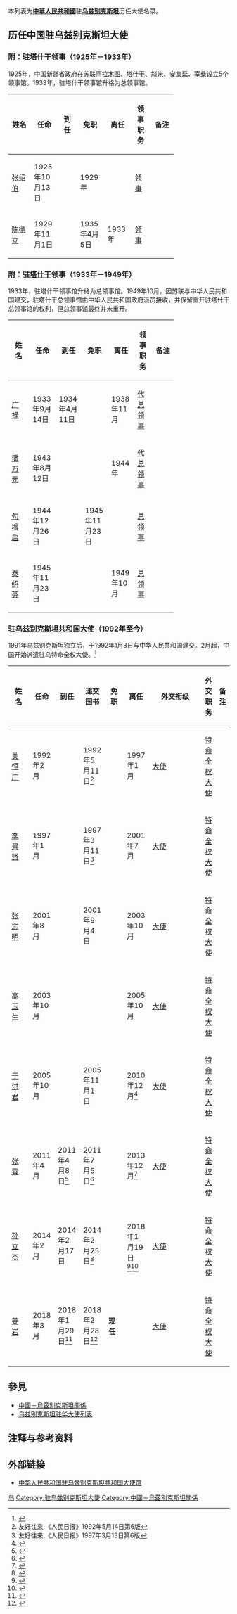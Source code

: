 本列表为'''[[中華人民共和國|中華人民共和國]]'''驻'''[[乌兹别克斯坦|乌兹别克斯坦]]'''历任大使名录。

== 历任中国驻乌兹别克斯坦大使 ==
=== 附：{{ROC}}驻[[塔什干|塔什干]]领事（1925年－1933年） ===
1925年，中国新疆省政府在苏联[[阿拉木图|阿拉木图]]、[[塔什干|塔什干]]、[[斜米|斜米]]、[[安集延|安集延]]、[[宰桑|宰桑]]设立5个领事馆。1933年，驻塔什干领事馆升格为总领事馆。
{| class="wikitable"
|-
! width=12% |姓名
! width=10% |任命
! width=10% |到任
! width=10% |免职
! width=10% |离任
! width=10% |领事职务
! width=13% colspan="2" |备注
|-
| [[张绍伯|张绍伯]]
| 1925年10月13日
|
| 1929年
|
| [[领事|领事]]
|
|-
| [[陈德立|陈德立]]
| 1929年11月1日
|
| 1935年4月5日
| 1933年
| [[领事|领事]]
|
|}

=== 附：{{ROC}}驻[[塔什干|塔什干]]领事（1933年－1949年） ===
1933年，驻塔什干领事馆升格为总领事馆。1949年10月，因苏联与中华人民共和国建交，驻塔什干总领事馆由中华人民共和国政府派员接收，并保留重开驻塔什干总领事馆的权利，但总领事馆最终并未重开。
{| class="wikitable"
|-
! width=12% |姓名
! width=10% |任命
! width=10% |到任
! width=10% |免职
! width=10% |离任
! width=10% |领事职务
! width=13% colspan="2" |备注
|-
| [[广禄_(孔古尔氏)|广禄]]
| 1933年9月14日
| 1934年4月11日
|
| 1938年11月
| [[代总领事|代总领事]]
|
|-
| [[潘万元|潘万元]]
| 1943年8月12日
|
|
| 1944年
| [[代总领事|代总领事]]
|
|-
| [[勾增启|勾增启]]
| 1944年12月26日
|
| 1945年11月23日
|
| [[总领事|总领事]]
|
|-
| [[秦绍芬|秦绍芬]]
| 1945年11月23日
|
|
| 1949年10月
| [[总领事|总领事]]
|
|}

=== {{PRC}}驻[[乌兹别克斯坦共和国|乌兹别克斯坦共和国]]大使（1992年至今） ===
1991年乌兹别克斯坦独立后，于1992年1月3日与中华人民共和国建交。2月起，中国开始派遣驻乌特命全权大使。<ref name="mfa">{{cite web|url=http://www.mfa.gov.cn/chn/pds/ziliao/wjrw/2167/2171/t9243.htm|title=驻乌兹别克斯坦历任大使|publisher=中华人民共和国外交部|accessdate=2010-10-31|archive-date=2017-09-02|archive-url=https://web.archive.org/web/20170902190006/http://www.mfa.gov.cn/chn//pds/ziliao/wjrw/2167/2171/t9243.htm|dead-url=no}}</ref>
{| class="wikitable"
|-
! width=12% |姓名
! width=10% |任命
! width=10% |到任
! width=10% |递交国书
! width=10% |免职
! width=10% |离任
! width=8% |外交衔级
! width=10% |外交职务
! width=13% colspan="2" |备注
|-
| [[关恒广|关恒广]]
| 1992年2月
|
| 1992年5月11日<ref>友好往来.《人民日报》1992年5月14日第6版</ref>
|
| 1997年1月
| [[大使|大使]]
| [[特命全权大使|特命全权大使]]
|
|-
| [[李景贤|李景贤]]
| 1997年1月
|
| 1997年3月11日<ref>友好往来.《人民日报》1997年3月13日第6版</ref>
|
| 2001年7月
| [[大使|大使]]
| [[特命全权大使|特命全权大使]]
|
|-
| [[张志明_(外交官)|张志明]]
| 2001年8月
|
| 2001年9月4日
|
| 2003年10月
| [[大使|大使]]
| [[特命全权大使|特命全权大使]]
|
|-
| [[高玉生|高玉生]]
| 2003年10月
|
|
|
| 2005年10月
| [[大使|大使]]
| [[特命全权大使|特命全权大使]]
|
|-
| [[于洪君|于洪君]]
| 2005年10月
|
| 2005年11月1日
|
| 2010年12月<ref>{{Cite web |url=http://uz.china-embassy.org/chn/dtxw/t781798.htm |title=于洪君大使辞行会见乌中友协主席瓦哈波夫 |accessdate=2018-12-14 |archive-date=2018-12-14 |archive-url=https://web.archive.org/web/20181214213912/http://uz.china-embassy.org/chn/dtxw/t781798.htm |dead-url=no }}</ref>
| [[大使|大使]]
| [[特命全权大使|特命全权大使]]
|
|-
| [[张霄|张霄]]
| 2011年4月
| 2011年4月8日<ref>{{Cite web |url=http://uz.china-embassy.org/chn/dtxw/t813829.htm |title=中国新任驻乌兹别克斯坦大使张霄抵达塔什干履新 |accessdate=2018-12-14 |archive-date=2018-12-14 |archive-url=https://web.archive.org/web/20181214165631/http://uz.china-embassy.org/chn/dtxw/t813829.htm |dead-url=no }}</ref>
| 2011年7月5日<ref>{{Cite web |url=http://uz.china-embassy.org/chn/sgxx/sgsd/t837207.htm |title=中国新任驻乌兹别克斯坦大使张霄向乌总统递交国书 |accessdate=2018-12-14 |archive-date=2018-12-14 |archive-url=https://web.archive.org/web/20181214213910/http://uz.china-embassy.org/chn/sgxx/sgsd/t837207.htm |dead-url=no }}</ref>
|
| 2013年12月<ref>{{Cite web |url=http://uz.china-embassy.org/chn/dtxw/t1109184.htm |title=张霄大使离任拜会乌第一副总理 |accessdate=2018-12-14 |archive-date=2018-12-14 |archive-url=https://web.archive.org/web/20181214165627/http://uz.china-embassy.org/chn/dtxw/t1109184.htm |dead-url=no }}</ref>
| [[大使|大使]]
| [[特命全权大使|特命全权大使]]
|
|-
| [[孙立杰|孙立杰]]
| 2014年2月
| 2014年2月17日
| 2014年2月25日<ref>{{Cite web |url=http://uz.china-embassy.org/chn/dtxw/t1132825.htm |title=新任中国驻乌兹别克斯坦大使孙立杰向卡里莫夫总统递交国书 |accessdate=2018-12-14 |archive-date=2018-12-14 |archive-url=https://web.archive.org/web/20181214164104/http://uz.china-embassy.org/chn/dtxw/t1132825.htm |dead-url=no }}</ref>
|
| 2018年1月19日<ref>{{Cite web |url=http://uz.china-embassy.org/chn/sgxx/sgsd/t1526741.htm |title=驻乌兹别克斯坦使馆举办孙立杰大使离任招待会 |accessdate=2018-12-14 |archive-date=2018-12-14 |archive-url=https://web.archive.org/web/20181214213839/http://uz.china-embassy.org/chn/sgxx/sgsd/t1526741.htm |dead-url=no }}</ref><ref>{{Cite web |url=http://uz.china-embassy.org/chn/sgxx/sgsd/t1526732.htm |title=孙立杰大使在离任招待会上的致辞 |accessdate=2018-12-14 |archive-date=2018-12-14 |archive-url=https://web.archive.org/web/20181214165629/http://uz.china-embassy.org/chn/sgxx/sgsd/t1526732.htm |dead-url=no }}</ref>
| [[大使|大使]]
| [[特命全权大使|特命全权大使]]
|
|-
| [[姜岩_(外交官)|姜岩]]
| 2018年3月
| 2018年1月29日<ref>{{Cite web |url=http://uz.china-embassy.org/chn/sgxx/sgsd/t1530959.htm |title=中国新任驻乌兹别克斯坦大使姜岩向乌外长卡米洛夫递交国书副本 |accessdate=2018-12-14 |archive-date=2018-12-14 |archive-url=https://web.archive.org/web/20181214214012/http://uz.china-embassy.org/chn/sgxx/sgsd/t1530959.htm |dead-url=no }}</ref>
| 2018年2月28日<ref>{{Cite web |url=http://uz.china-embassy.org/chn/sgxx/sgsd/t1540164.htm |title=中国新任驻乌兹别克斯坦大使姜岩向米尔济约耶夫总统递交国书 |accessdate=2018-12-14 |archive-date=2018-12-14 |archive-url=https://web.archive.org/web/20181214213841/http://uz.china-embassy.org/chn/sgxx/sgsd/t1540164.htm |dead-url=no }}</ref>
| '''现任'''
|
| [[大使|大使]]
| [[特命全权大使|特命全权大使]]
|
|}

== 參見 ==
* [[中國－烏茲別克斯坦關係|中國－烏茲別克斯坦關係]]
* [[乌兹别克斯坦驻华大使列表|乌兹别克斯坦驻华大使列表]]

== 注释与参考资料 ==
{{reflist|2}}

== 外部链接 ==
* [http://uz.china-embassy.gov.cn/chn/ 中华人民共和国驻乌兹别克斯坦共和国大使馆]{{zh-hans icon}}{{ru icon}}

{{中国驻外大使|共和國}}

[[Category:中国驻外大使列表|乌]]
[[Category:驻乌兹别克斯坦大使|Category:驻乌兹别克斯坦大使]]
[[Category:中國－烏茲別克斯坦關係|Category:中國－烏茲別克斯坦關係]]
